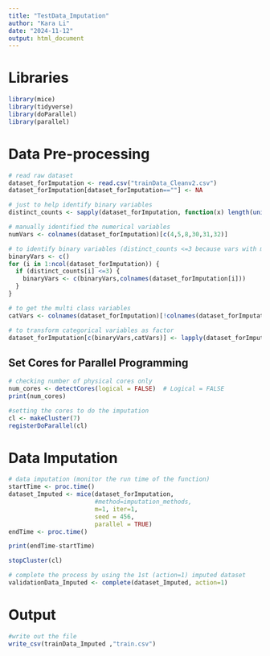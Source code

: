 ---
title: "TestData_Imputation"
author: "Kara Li"
date: "2024-11-12"
output: html_document
---

# Libraries

```{r}
library(mice)
library(tidyverse)
library(doParallel)
library(parallel)
```

# Data Pre-processing

```{r}
# read raw dataset
dataset_forImputation <- read.csv("trainData_Cleanv2.csv")
dataset_forImputation[dataset_forImputation==""] <- NA
```

```{r}
# just to help identify binary variables
distinct_counts <- sapply(dataset_forImputation, function(x) length(unique(x)))

# manually identified the numerical variables
numVars <- colnames(dataset_forImputation)[c(4,5,8,30,31,32)]

# to identify binary variables (distinct_counts <=3 because vars with missing data includes NA in the count)
binaryVars <- c()
for (i in 1:ncol(dataset_forImputation)) {
  if (distinct_counts[i] <=3) {
    binaryVars <- c(binaryVars,colnames(dataset_forImputation[i])) 
  }
}

# to get the multi class variables
catVars <- colnames(dataset_forImputation)[!colnames(dataset_forImputation) %in% c(numVars,binaryVars)]
```

```{r}
# to transform categorical variables as factor
dataset_forImputation[c(binaryVars,catVars)] <- lapply(dataset_forImputation[c(binaryVars,catVars)], as.factor)
```

## Set Cores for Parallel Programming

```{r}
# checking number of physical cores only
num_cores <- detectCores(logical = FALSE)  # Logical = FALSE
print(num_cores)
```

```{r}
#setting the cores to do the imputation
cl <- makeCluster(7)
registerDoParallel(cl)
```

# Data Imputation

```{r}
# data imputation (monitor the run time of the function)
startTime <- proc.time()
dataset_Imputed <- mice(dataset_forImputation,
                        #method=imputation_methods, 
                        m=1, iter=1,
                        seed = 456,
                        parallel = TRUE)
endTime <- proc.time()

print(endTime-startTime)
```

```{r}
stopCluster(cl)
```

```{r}
# complete the process by using the 1st (action=1) imputed dataset
validationData_Imputed <- complete(dataset_Imputed, action=1)
```

# Output

```{r}
#write out the file
write_csv(trainData_Imputed ,"train.csv")
```
